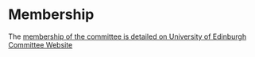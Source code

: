 
# Membership



The [membership of the committee is detailed on University of Edinburgh Committee Website](http://www.committees.ed.ac.uk/veterinary-medicine-quality-assurance-enhancement-committee/membership)